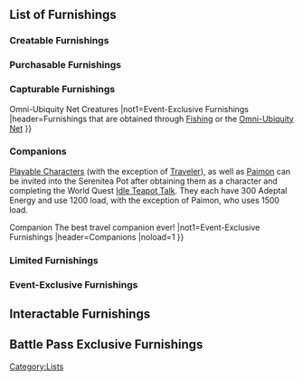 {{CustomTabs
|tab1=Overview
|tab2=List
|tab3=Types
}}
==List of Furnishings==
===Creatable Furnishings===
{{Furnishings by Category Table
|Creation
|header=Furnishings with creation [[blueprints]]
}}

===Purchasable Furnishings===
{{Furnishings by Category Table
|not1=Creation
|not2=Limited Furnishings
|not3=Companion Companion
|not4=Companion The best travel companion ever!
|not5=Event-Exclusive Furnishings
|not6=Ornamental Fish
|not7=Omni-Ubiquity Net Creatures
|header=Furnishings that can only be purchased from [[Tubby]] or [[Chubby]]
}}

===Capturable Furnishings===
{{Furnishings by Category Table
|category=Ornamental Fish{{!}}Omni-Ubiquity Net Creatures
|not1=Event-Exclusive Furnishings
|header=Furnishings that are obtained through [[Fishing]] or the [[Omni-Ubiquity Net]]
}}

===Companions===
[[Playable Characters]] (with the exception of [[Traveler]]), as well as [[Paimon]] can be invited into the Serenitea Pot after obtaining them as a character and completing the World Quest [[Idle Teapot Talk]]. They each have 300 Adeptal Energy and use 1200 load, with the exception of Paimon, who uses 1500 load.

{{Furnishings by Category Table
|category=Companion Companion{{!}}Companion The best travel companion ever!
|not1=Event-Exclusive Furnishings
|header=Companions
|noload=1
}}

===Limited Furnishings===
{{Furnishings by Category Table
|Limited Furnishings
|not1=Event-Exclusive Furnishings
|header=Furnishings that are given or are only available in limited quantities
}}

===Event-Exclusive Furnishings===
{{Furnishings by Category Table
|Event-Exclusive Furnishings
|not1=Creation
|header=Furnishings that are only available from [[events]]
|event=1
}}

==Interactable Furnishings==
{{Furnishings by Category Table
|Interactable Furnishings
|header=Furnishings that are interactable
|interaction=1
}}

==Battle Pass Exclusive Furnishings==
{{Furnishings by Category Table
|Battle Pass Exclusive Furnishings
|header=Furnishings with blueprints that are only available in [[Battle Pass]] [[Gnostic Chorus]]
|battlepass=1
|version=1
|noload=1
}}
[[Category:Furnishings| ]]
[[Category:Lists]]